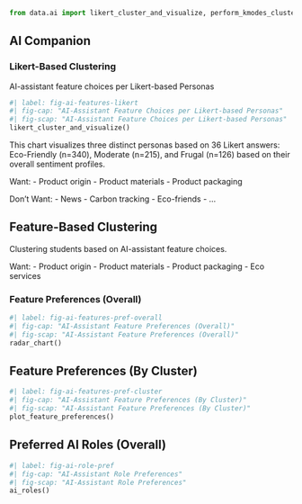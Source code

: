 ```python
from data.ai import likert_cluster_and_visualize, perform_kmodes_clustering, radar_chart, plot_feature_preferences, ai_roles
```

## AI Companion

### Likert-Based Clustering
AI-assistant feature choices per Likert-based Personas
```python
#| label: fig-ai-features-likert
#| fig-cap: "AI-Assistant Feature Choices per Likert-based Personas"
#| fig-scap: "AI-Assistant Feature Choices per Likert-based Personas"
likert_cluster_and_visualize()
```

This chart visualizes three distinct personas based on 36 Likert answers: Eco-Friendly (n=340), Moderate (n=215), and Frugal (n=126) based on their overall sentiment profiles.

Want:
- Product origin
- Product materials
- Product packaging

Don't Want:
- News
- Carbon tracking
- Eco-friends
- ...

## Feature-Based Clustering
Clustering students based on AI-assistant feature choices.

Want:
- Product origin
- Product materials
- Product packaging
- Eco services

### Feature Preferences (Overall)
```python
#| label: fig-ai-features-pref-overall
#| fig-cap: "AI-Assistant Feature Preferences (Overall)"
#| fig-scap: "AI-Assistant Feature Preferences (Overall)"
radar_chart()
```

## Feature Preferences (By Cluster)
```python
#| label: fig-ai-features-pref-cluster
#| fig-cap: "AI-Assistant Feature Preferences (By Cluster)"
#| fig-scap: "AI-Assistant Feature Preferences (By Cluster)"
plot_feature_preferences()
```

## Preferred AI Roles (Overall)
```python
#| label: fig-ai-role-pref
#| fig-cap: "AI-Assistant Role Preferences"
#| fig-scap: "AI-Assistant Role Preferences"
ai_roles()
```